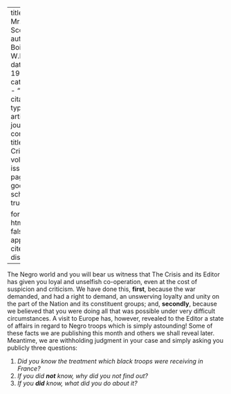 
---
title: 'To Mr. Emmett Scott'
author: Du Bois, W.E.B.
date: May 1919
categories: 
  - ""
citation: 
  type: article-journal
  container-title: The Crisis
  volume: 18
  issue: 1
  page: 10
google-scholar: true

format:
  html:
    toc: false
    appendix-cite-as: display
---


The Negro world and you will bear us witness that The Crisis and its Editor has given you loyal and unselfish co-operation, even at the cost of suspicion and criticism. We have done this, **first**, because the war demanded, and had a right to demand, an unswerving loyalty and unity on the part of the Nation and its constituent groups; and, **secondly**, because we believed that you were doing all that was possible under very difficult circumstances. A visit to Europe has, however, revealed to the Editor a state of affairs in regard to Negro troops which is simply astounding! Some of these facts we are publishing this month and others we shall reveal later. Meantime, we are withholding judgment in your case and simply asking you publicly three questions:

1. *Did you know the treatment which black troops were receiving in France?*
2. *If you did **not** know, why did you not find out?*
3. *If you **did** know, what did you do about it?*

